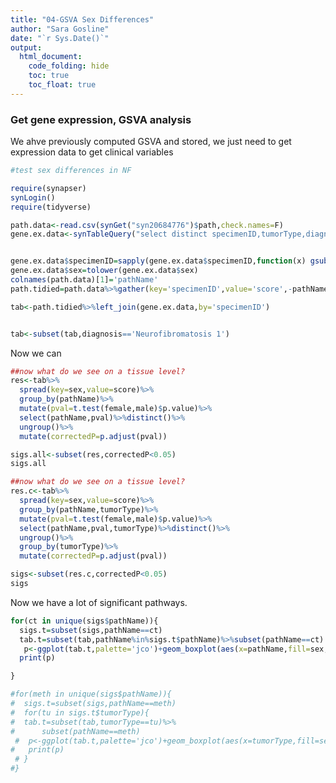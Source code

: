 ```yaml
---
title: "04-GSVA Sex Differences"
author: "Sara Gosline"
date: "`r Sys.Date()`"
output:
  html_document:
    code_folding: hide
    toc: true
    toc_float: true
---
```


### Get gene expression, GSVA analysis

We ahve previously computed GSVA and stored, we just need to get expression data
to get clinical variables

```r
#test sex differences in NF

require(synapser)
synLogin()
require(tidyverse)

path.data<-read.csv(synGet("syn20684776")$path,check.names=F)
gene.ex.data<-synTableQuery("select distinct specimenID,tumorType,diagnosis,sex,isCellLine from syn20449214")$asDataFrame()


gene.ex.data$specimenID=sapply(gene.ex.data$specimenID,function(x) gsub('Plexiform ','p',gsub('Neurofibroma','NF',gsub('Malignant Peripheral Nerve Sheath Tumor','MPNST',x))))
gene.ex.data$sex=tolower(gene.ex.data$sex)
colnames(path.data)[1]='pathName'
path.tidied=path.data%>%gather(key='specimenID',value='score',-pathName)

tab<-path.tidied%>%left_join(gene.ex.data,by='specimenID')


tab<-subset(tab,diagnosis=='Neurofibromatosis 1')
```

Now we can 

```r

##now what do we see on a tissue level? 
res<-tab%>%
  spread(key=sex,value=score)%>%
  group_by(pathName)%>%
  mutate(pval=t.test(female,male)$p.value)%>%
  select(pathName,pval)%>%distinct()%>%
  ungroup()%>%
  mutate(correctedP=p.adjust(pval))

sigs.all<-subset(res,correctedP<0.05)
sigs.all
```

```r
##now what do we see on a tissue level? 
res.c<-tab%>%
  spread(key=sex,value=score)%>%
  group_by(pathName,tumorType)%>%
  mutate(pval=t.test(female,male)$p.value)%>%
  select(pathName,pval,tumorType)%>%distinct()%>%
  ungroup()%>%
  group_by(tumorType)%>%
  mutate(correctedP=p.adjust(pval))

sigs<-subset(res.c,correctedP<0.05)
sigs
```

Now we have a lot of significant pathways.

```r
for(ct in unique(sigs$pathName)){
  sigs.t=subset(sigs,pathName==ct)
  tab.t=subset(tab,pathName%in%sigs.t$pathName)%>%subset(pathName==ct)
   p<-ggplot(tab.t,palette='jco')+geom_boxplot(aes(x=pathName,fill=sex,y=score))+facet_grid(.~tumorType)+ theme(axis.text.x = element_text(angle = 90, hjust = 1))
  print(p)

}
```

```r
#for(meth in unique(sigs$pathName)){
#  sigs.t=subset(sigs,pathName==meth)
#  for(tu in sigs.t$tumorType){
#  tab.t=subset(tab,tumorType==tu)%>%
#      subset(pathName==meth)
 #  p<-ggplot(tab.t,palette='jco')+geom_boxplot(aes(x=tumorType,fill=sex,y=score))+theme(axis.text.x = element_text(angle = 90, hjust = 1))+scale_y_log10()+ggtitle(paste(meth,'scores'))
#   print(p)
 # }
#}
```

